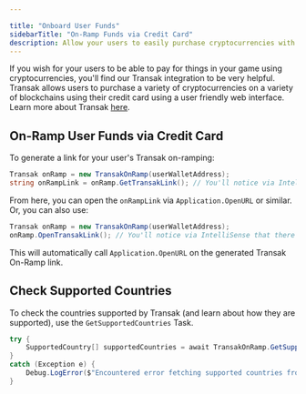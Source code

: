 ---

title: "Onboard User Funds"
sidebarTitle: "On-Ramp Funds via Credit Card"
description: Allow your users to easily purchase cryptocurrencies with their credit card through the Transak integration in your game.
---

If you wish for your users to be able to pay for things in your game using cryptocurrencies, you'll find our Transak integration to be very helpful.
Transak allows users to purchase a variety of cryptocurrencies on a variety of blockchains using their credit card using a user friendly web interface. Learn more about Transak [here](https://transak.com/).

## On-Ramp User Funds via Credit Card

To generate a link for your user's Transak on-ramping:

```csharp
Transak onRamp = new TransakOnRamp(userWalletAddress);
string onRampLink = onRamp.GetTransakLink(); // You'll notice via IntelliSense that there are a number of default values you can provide to help tailor your UX
```

From here, you can open the `onRampLink` via `Application.OpenURL` or similar. Or, you can also use:

```csharp
Transak onRamp = new TransakOnRamp(userWalletAddress);
onRamp.OpenTransakLink(); // You'll notice via IntelliSense that there are a number of default values you can provide to help tailor your UX
```

This will automatically call `Application.OpenURL` on the generated Transak On-Ramp link.

## Check Supported Countries

To check the countries supported by Transak (and learn about how they are supported), use the `GetSupportedCountries` Task.

```csharp
try {
    SupportedCountry[] supportedCountries = await TransakOnRamp.GetSupportedCountries();
}
catch (Exception e) {
    Debug.LogError($"Encountered error fetching supported countries from Transak: {e.Message}");
}
```